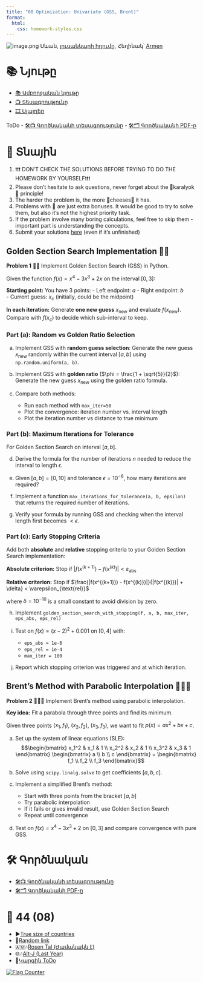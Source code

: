 ```yaml
---
title: "08 Optimization: Univariate (GSS, Brent)"
format:
  html:
    css: homework-styles.css
---
```


<script src="homework-scripts.js"></script>

![image.png](../background_photos/math_08_sevan.jpg)
Սևան, [լուսանկարի հղումը](https://unsplash.com/photos/NHXPkAnqmoo), Հեղինակ՝ [Armen](https://unsplash.com/@armpalanj)


# 📚 Նյութը

- [📚 Ամբողջական նյութը](08_optim_univar.qmd)
- [📺 Տեսագրությունը](https://youtu.be/XFF03oPjAyE)
- [🎞️ Սլայդեր](Lectures/optim/01_univariate.pdf)

ToDo
- [🛠️📺 Գործնականի տեսագրությունը](https://youtu.be/vectors_practical)
- [🛠️🗂️ Գործնականի PDF-ը](Homeworks/hw_01_vectors.pdf)
  

# 🏡 Տնային

::: {.callout-note collapse="false"}
1. ❗❗❗ DON'T CHECK THE SOLUTIONS BEFORE TRYING TO DO THE HOMEWORK BY YOURSELF❗❗❗
2. Please don't hesitate to ask questions, never forget about the 🍊karalyok🍊 principle!
3. The harder the problem is, the more 🧀cheeses🧀 it has.
4. Problems with 🎁 are just extra bonuses. It would be good to try to solve them, but also it's not the highest priority task.
5. If the problem involve many boring calculations, feel free to skip them - important part is understanding the concepts.
6. Submit your solutions [here](https://forms.gle/CFEvNqFiTSsDLiFc6) (even if it's unfinished)
:::


## Golden Section Search Implementation 🧀🧀

::: {.problem}
**Problem 1** 🧀🧀 Implement Golden Section Search (GSS) in Python.

Given the function $f(x) = x^4 - 3x^3 + 2x$ on the interval $[0, 3]$:

**Starting point:** You have 3 points:
- Left endpoint: $a$
- Right endpoint: $b$  
- Current guess: $x_c$ (initially, could be the midpoint)

**In each iteration:** Generate **one new guess** $x_{\text{new}}$ and evaluate $f(x_{\text{new}})$. Compare with $f(x_c)$ to decide which sub-interval to keep. 

### Part (a): Random vs Golden Ratio Selection

a) Implement GSS with **random guess selection**: Generate the new guess $x_{\text{new}}$ randomly within the current interval $[a, b]$ using `np.random.uniform(a, b)`.

b) Implement GSS with **golden ratio** ($\phi = \frac{1 + \sqrt{5}}{2}$): Generate the new guess $x_{\text{new}}$ using the golden ratio formula. 

c) Compare both methods:
   - Run each method with `max_iter=50`
   - Plot the convergence: iteration number vs. interval length
   - Plot the iteration number vs distance to true minimum

### Part (b): Maximum Iterations for Tolerance

For Golden Section Search on interval $[a, b]$.

d) Derive the formula for the number of iterations $n$ needed to reduce the interval to length $\epsilon$.


e) Given $[a, b] = [0, 10]$ and tolerance $\epsilon = 10^{-6}$, how many iterations are required?

f) Implement a function `max_iterations_for_tolerance(a, b, epsilon)` that returns the required number of iterations.

g) Verify your formula by running GSS and checking when the interval length first becomes $< \epsilon$.

### Part (c): Early Stopping Criteria

Add both **absolute** and **relative** stopping criteria to your Golden Section Search implementation:

**Absolute criterion:** Stop if $|f(x^{(k+1)}) - f(x^{(k)})| < \varepsilon_{\text{abs}}$

**Relative criterion:** Stop if $\frac{|f(x^{(k+1)}) - f(x^{(k)})|}{|f(x^{(k)})| + \delta} < \varepsilon_{\text{rel}}$

where $\delta = 10^{-10}$ is a small constant to avoid division by zero.

h) Implement `golden_section_search_with_stopping(f, a, b, max_iter, eps_abs, eps_rel)`

i) Test on $f(x) = (x-2)^2 + 0.001$ on $[0, 4]$ with:
   - `eps_abs = 1e-6`
   - `eps_rel = 1e-4`
   - `max_iter = 100`

j) Report which stopping criterion was triggered and at which iteration.


:::

## Brent's Method with Parabolic Interpolation 🧀🧀🧀

::: {.problem}
**Problem 2** 🧀🧀🧀 Implement Brent's method using parabolic interpolation.

**Key idea:** Fit a parabola through three points and find its minimum.

Given three points $(x_1, f_1)$, $(x_2, f_2)$, $(x_3, f_3)$, we want to fit $p(x) = ax^2 + bx + c$.

a) Set up the system of linear equations (SLE):
$$\begin{bmatrix} x_1^2 & x_1 & 1 \\ x_2^2 & x_2 & 1 \\ x_3^2 & x_3 & 1 \end{bmatrix} \begin{bmatrix} a \\ b \\ c \end{bmatrix} = \begin{bmatrix} f_1 \\ f_2 \\ f_3 \end{bmatrix}$$

b) Solve using `scipy.linalg.solve` to get coefficients $[a, b, c]$.

d) Implement a simplified Brent's method:
   - Start with three points from the bracket $[a, b]$
   - Try parabolic interpolation
   - If it fails or gives invalid result, use Golden Section Search
   - Repeat until convergence

e) Test on $f(x) = x^4 - 3x^3 + 2$ on $[0, 3]$ and compare convergence with pure GSS.

:::


# 🛠️ Գործնական
- [🛠️📺 Գործնականի տեսագրությունը]()
- [🛠️🗂️ Գործնականի PDF-ը]()

# 🎲 44 (08)
- ▶️[True size of countries](https://thetruesize.com/)
- 🔗[Random link](https://www.facebook.com/share/r/1ADqbDFGR4/)
- 🇦🇲🎶[Rosen Tal (Ժամանակն է)](https://www.youtube.com/watch?v=ngcI8vx64f0)
- 🌐🎶[Alt-J (Last Year)](https://www.youtube.com/watch?v=-OjkHRp2ti0)
- 🤌[Կարգին ToDo]()

<a href="http://s01.flagcounter.com/more/1oO"><img src="https://s01.flagcounter.com/count2/1oO/bg_FFFFFF/txt_000000/border_CCCCCC/columns_2/maxflags_10/viewers_0/labels_0/pageviews_1/flags_0/percent_0/" alt="Flag Counter"></a>
